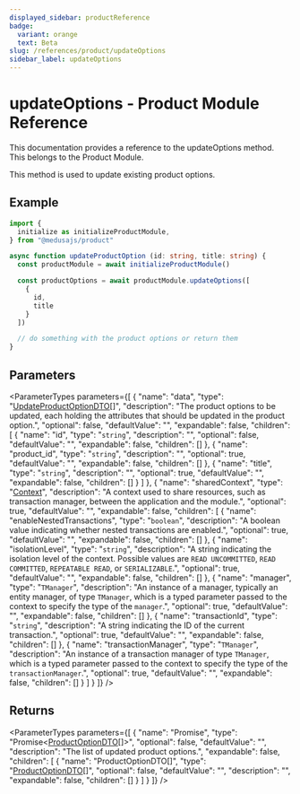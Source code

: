 ```yaml
---
displayed_sidebar: productReference
badge:
  variant: orange
  text: Beta
slug: /references/product/updateOptions
sidebar_label: updateOptions
---
```



# updateOptions - Product Module Reference

This documentation provides a reference to the updateOptions method. This belongs to the Product Module.

This method is used to update existing product options.

## Example

```ts
import {
  initialize as initializeProductModule,
} from "@medusajs/product"

async function updateProductOption (id: string, title: string) {
  const productModule = await initializeProductModule()

  const productOptions = await productModule.updateOptions([
    {
      id,
      title
    }
  ])

  // do something with the product options or return them
}
```

## Parameters

<ParameterTypes parameters={[
  {
    "name": "data",
    "type": "[UpdateProductOptionDTO](../../product/interfaces/product.UpdateProductOptionDTO.mdx)[]",
    "description": "The product options to be updated, each holding the attributes that should be updated in the product option.",
    "optional": false,
    "defaultValue": "",
    "expandable": false,
    "children": [
      {
        "name": "id",
        "type": "`string`",
        "description": "",
        "optional": false,
        "defaultValue": "",
        "expandable": false,
        "children": []
      },
      {
        "name": "product_id",
        "type": "`string`",
        "description": "",
        "optional": true,
        "defaultValue": "",
        "expandable": false,
        "children": []
      },
      {
        "name": "title",
        "type": "`string`",
        "description": "",
        "optional": true,
        "defaultValue": "",
        "expandable": false,
        "children": []
      }
    ]
  },
  {
    "name": "sharedContext",
    "type": "[Context](../../product/interfaces/product.Context.mdx)",
    "description": "A context used to share resources, such as transaction manager, between the application and the module.",
    "optional": true,
    "defaultValue": "",
    "expandable": false,
    "children": [
      {
        "name": "enableNestedTransactions",
        "type": "`boolean`",
        "description": "A boolean value indicating whether nested transactions are enabled.",
        "optional": true,
        "defaultValue": "",
        "expandable": false,
        "children": []
      },
      {
        "name": "isolationLevel",
        "type": "`string`",
        "description": "A string indicating the isolation level of the context. Possible values are `READ UNCOMMITTED`, `READ COMMITTED`, `REPEATABLE READ`, or `SERIALIZABLE`.",
        "optional": true,
        "defaultValue": "",
        "expandable": false,
        "children": []
      },
      {
        "name": "manager",
        "type": "`TManager`",
        "description": "An instance of a manager, typically an entity manager, of type `TManager`, which is a typed parameter passed to the context to specify the type of the `manager`.",
        "optional": true,
        "defaultValue": "",
        "expandable": false,
        "children": []
      },
      {
        "name": "transactionId",
        "type": "`string`",
        "description": "A string indicating the ID of the current transaction.",
        "optional": true,
        "defaultValue": "",
        "expandable": false,
        "children": []
      },
      {
        "name": "transactionManager",
        "type": "`TManager`",
        "description": "An instance of a transaction manager of type `TManager`, which is a typed parameter passed to the context to specify the type of the `transactionManager`.",
        "optional": true,
        "defaultValue": "",
        "expandable": false,
        "children": []
      }
    ]
  }
]} />

## Returns

<ParameterTypes parameters={[
  {
    "name": "Promise",
    "type": "Promise&#60;[ProductOptionDTO](../../product/interfaces/product.ProductOptionDTO.mdx)[]&#62;",
    "optional": false,
    "defaultValue": "",
    "description": "The list of updated product options.",
    "expandable": false,
    "children": [
      {
        "name": "ProductOptionDTO[]",
        "type": "[ProductOptionDTO](../../product/interfaces/product.ProductOptionDTO.mdx)[]",
        "optional": false,
        "defaultValue": "",
        "description": "",
        "expandable": false,
        "children": []
      }
    ]
  }
]} />
